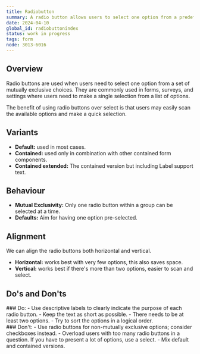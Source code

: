 ```yaml
---
title: Radiobutton
summary: A radio button allows users to select one option from a predefined set of mutually exclusive choices.
date: 2024-04-10
global_id: radiobuttonindex
status: work in progress
tags: form
node: 3013-6016
---
```

## Overview
Radio buttons are used when users need to select one option from a set of mutually exclusive choices. They are commonly used in forms, surveys, and settings where users need to make a single selection from a list of options.

The benefit of using radio buttons over select is that users may easily scan the available options and make a quick selection.

## Variants
- **Default:** used in most cases.
- **Contained:** used only in combination with other contained form components.
- **Contained extended:** The contained version but including Label support text.

<Grid columns={3} gapInline="small">
<Figma node="3024-9506" caption="Default" />
<Figma node="3024-9508" caption="Contained" />
<Figma node="3024-9510" caption="Contained extended" />
</Grid>

## Behaviour
- **Mutual Exclusivity:** Only one radio button within a group can be selected at a time.
- **Defaults:** Aim for having one option pre-selected.



## Alignment
We can align the radio buttons both horizontal and vertical.
- **Horizontal:** works best with very few options, this also saves space.
- **Vertical:** works best if there's more than two options, easier to scan and select.


## Do's and Don'ts

<Grid columns={2} gapInline="small">
<div>
### Do:
- Use descriptive labels to clearly indicate the purpose of each radio button.
- Keep the text as short as possible.
- There needs to be at least two options.
- Try to sort the options in a logical order.
</div>
### Don't:
- Use radio buttons for non-mutually exclusive options; consider checkboxes instead.
- Overload users with too many radio buttons in a question. If you have to present a lot of options, use a select.
- Mix default and contained versions.
</Grid>